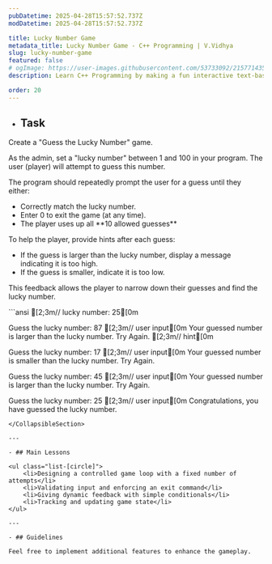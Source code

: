 ```yaml
---
pubDatetime: 2025-04-28T15:57:52.737Z
modDatetime: 2025-04-28T15:57:52.737Z

title: Lucky Number Game
metadata_title: Lucky Number Game - C++ Programming | V.Vidhya
slug: lucky-number-game
featured: false
# ogImage: https://user-images.githubusercontent.com/53733092/215771435-25408246-2309-4f8b-a781-1f3d93bdf0ec.png
description: Learn C++ Programming by making a fun interactive text-based "Guess the Lucky Number" game.

order: 20
---
```



- ## Task

Create a "Guess the Lucky Number" game.

As the admin, set a "lucky number" between 1 and 100 in your program. The user (player) will attempt to guess this number.

<CollapsibleSection title="Instructions">
<div>
    The program should repeatedly prompt the user for a guess until they either:
    <ul>
        <li>Correctly match the lucky number.</li>
        <li>Enter 0 to exit the game (at any time).</li>
        <li>The player uses up all **10 allowed guesses**</li>
    </ul>
</div>

<div>
    To help the player, provide hints after each guess:
    <ul>
        <li>If the guess is larger than the lucky number, display a message indicating it is too high.</li>
        <li>If the guess is smaller, indicate it is too low.</li>
    </ul>
</div>

This feedback allows the player to narrow down their guesses and find the lucky number.
</CollapsibleSection>

<div class="w-full my-2"></div>

<CollapsibleSection title="Expected Output">
```ansi
[2;3m// lucky number: 25[0m

Guess the lucky number: 87   [2;3m// user input[0m
Your guessed number is larger than the lucky number. Try Again.   [2;3m// hint[0m

Guess the lucky number: 17   [2;3m// user input[0m
Your guessed number is smaller than the lucky number. Try Again.

Guess the lucky number: 45   [2;3m// user input[0m
Your guessed number is larger than the lucky number. Try Again.

Guess the lucky number: 25   [2;3m// user input[0m
Congratulations, you have guessed the lucky number.
```
</CollapsibleSection>

---

- ## Main Lessons

<ul class="list-[circle]">
    <li>Designing a controlled game loop with a fixed number of attempts</li>
    <li>Validating input and enforcing an exit command</li>
    <li>Giving dynamic feedback with simple conditionals</li>
    <li>Tracking and updating game state</li>
</ul>

---

- ## Guidelines

Feel free to implement additional features to enhance the gameplay.
